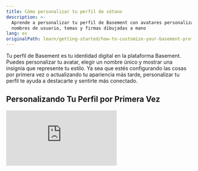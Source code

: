 ```yaml
---
title: Cómo personalizar tu perfil de sótano
description: >-
  Aprende a personalizar tu perfil de Basement con avatares personalizados,
  nombres de usuario, temas y firmas dibujadas a mano
lang: es
originalPath: learn/getting-started/how-to-customize-your-basement-profile.mdx
---
```

Tu perfil de Basement es tu identidad digital en la plataforma Basement. Puedes personalizar tu avatar, elegir un nombre único y mostrar una insignia que represente tu estilo. Ya sea que estés configurando las cosas por primera vez o actualizando tu apariencia más tarde, personalizar tu perfil te ayuda a destacarte y sentirte más conectado.

## Personalizando Tu Perfil por Primera Vez

<iframe className="w-full aspect-video rounded-xl" src="https://www.youtube.com/embed/I0hlZHpeNaA" title="Cómo personalizar tu perfil por primera vez" frameBorder="0" allow="accelerometer; autoplay; clipboard-write; encrypted-media; gyroscope; picture-in-picture" allowFullScreen />

<Steps>
  <Step title="Abre el menú de cuenta">
    Haz clic en tu avatar en la esquina superior derecha para abrir el menú de cuenta.

    <Frame>
      ![Avatar de usuario en la esquina superior derecha de la interfaz](https://s3.amazonaws.com/helpscout.net/docs/assets/685306b72e0550277aa9250e/images/6878eb85522f451361e7f954/file-tG5tN1GNTT.png)
    </Frame>
  </Step>
  <Step title="Registra tu nombre">
    Ingresa tu nombre deseado y luego haz clic en **Registrar**.

    <Frame>
      ![Diálogo de registro de nombre](https://s3.amazonaws.com/helpscout.net/docs/assets/685306b72e0550277aa9250e/images/6878ec1a13d950405eff6e87/file-WPlAB5IC8k.png)
    </Frame>
  </Step>
  <Step title="Personaliza tu avatar">
    A continuación, se te guiará a través de la personalización de tu avatar. Esta es tu oportunidad de hacerlo verdaderamente tuyo eligiendo un género, ajustando características físicas y eligiendo el atuendo que mejor se adapte a tu estilo.

    <Frame>
      ![Interfaz de personalización de avatar mostrando varias opciones](https://s3.amazonaws.com/helpscout.net/docs/assets/685306b72e0550277aa9250e/images/6878ed8552724d3c54de9062/file-Q6M0LQjVdu.png)
    </Frame>
  </Step>
  <Step title="Guarda tu avatar">
    Una vez que estés feliz con tu avatar, haz clic en **Siguiente** para guardar tu yo virtual.

    <Frame>
      ![Vista previa final del avatar con el botón Siguiente](https://s3.amazonaws.com/helpscout.net/docs/assets/685306b72e0550277aa9250e/images/6878edcb1fd2e3184b5c2fe5/file-jqWk6jdnO8.png)
    </Frame>
  </Step>
</Steps>

## Personalización Adicional

Después de tu configuración inicial, puedes volver a tu perfil en cualquier momento para hacer cambios o probar algo nuevo.

<Steps>
  <Step title="Accede a tu perfil">
    Desde la página de inicio de Basement, haz clic en el icono de perfil en el lado izquierdo o derecho de la página para abrir tu perfil y comenzar a editar.

    <Frame>
      ![Iconos de perfil en la página de inicio de Basement](https://s3.amazonaws.com/helpscout.net/docs/assets/685306b72e0550277aa9250e/images/6878ef3752724d3c54de906e/file-kvphfoR7j2.png)
    </Frame>
  </Step>
  <Step title="Abre las opciones de personalización">
    A continuación, haz clic en **Personalizar Perfil**.

    <Frame>
      ![Botón Personalizar Perfil en el menú de perfil](https://s3.amazonaws.com/helpscout.net/docs/assets/685306b72e0550277aa9250e/images/6878efb113d950405eff6e9d/file-4y3VMWALKJ.png)
    </Frame>
  </Step>
</Steps>

### Opciones de Personalización Disponibles

**Nombre de Usuario**
Cambia tu nombre público de visualización en cualquier momento

**Avatar**
Edita la apariencia de tu avatar para renovar tu look

**Exprésate**
Añade una firma personalizada dibujada a mano y elige un tema de perfil que coincida con tu vibra

<Tip>
  ¿Quieres un recorrido rápido? Mira este breve video para ver cada opción de personalización en acción:
</Tip>

<iframe className="w-full aspect-video rounded-xl" src="https://www.youtube.com/embed/UopTXe1ubes" title="Recorrido de personalización de perfil" frameBorder="0" allow="accelerometer; autoplay; clipboard-write; encrypted-media; gyroscope; picture-in-picture" allowFullScreen />
